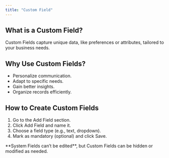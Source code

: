 ```yaml
---
title: "Custom Field"
---
```


## **What is a Custom Field?**

Custom Fields capture unique data, like preferences or attributes, tailored to your business needs.

## **Why Use Custom Fields?**

- Personalize communication.
- Adapt to specific needs.
- Gain better insights.
- Organize records efficiently.

## **How to Create Custom Fields**

1. Go to the Add Field section.
2. Click Add Field and name it.
3. Choose a field type (e.g., text, dropdown).
4. Mark as mandatory (optional) and click Save.

<Note>
  **System Fields can’t be edited**, but Custom Fields can be hidden or modified as needed.
</Note>